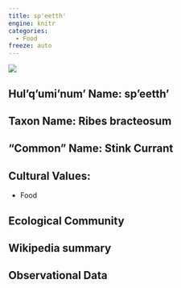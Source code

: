 ```yaml
---
title: sp'eetth'
engine: knitr
categories:
  - Food
freeze: auto
---
```

![](https://static.inaturalist.org/photos/147974395/medium.jpeg)

## **Hul'q'umi'num' Name**: sp'eetth'
## **Taxon Name**: Ribes bracteosum
## **"Common" Name**: Stink Currant
## **Cultural Values**:

  - Food

## **Ecological Community**
## **Wikipedia summary**
## **Observational Data**
